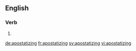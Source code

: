 ==English==

===Verb===
{{head|en}}

# {{present participle of|apostatize|lang=en}}

[[de:apostatizing]]
[[fr:apostatizing]]
[[sv:apostatizing]]
[[vi:apostatizing]]